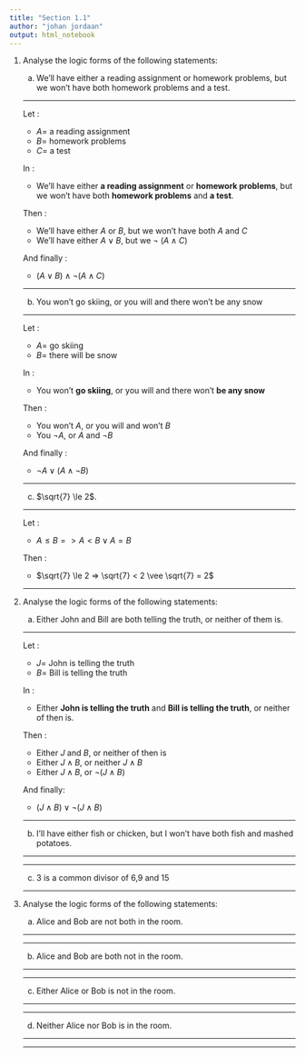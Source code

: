 ```yaml
---
title: "Section 1.1"
author: "johan jordaan"
output: html_notebook
---
```


1. Analyse the logic forms of the following statements:

    a.  We'll have either a reading assignment or homework problems, but we won't have both homework problems and a test.
    
    ***
    
      Let :
      + $A =$ a reading assignment
      + $B =$ homework problems
      + $C =$ a test
      
      In :
      + We'll have either **a reading assignment** or **homework problems**, but we won't have both **homework problems** and **a test**.
  
  
      Then :
      + We'll have either $A$ or $B$, but we won't have both $A$ and $C$
      + We'll have either $A \vee B$, but we $\neg$ $(A \wedge C)$
      
      And  finally :
      + $(A \vee B) \wedge \neg (A \wedge C)$
    
    ***
    
    b. You won't go skiing, or you will and there won't be any snow

    ***
    
    Let :
    + $A =$ go skiing 
    + $B =$ there will be snow
    
    In :
    + You won't **go skiing**, or you will and there won't **be any snow**    

    Then :
    + You won't $A$, or you will and won't $B$
    + You $\neg A$, or $A$ and $\neg B$
    
    And finally :
    + $\neg A \vee (A \wedge \neg B)$


    ***
    
    c. $\sqrt{7} \le 2$.

    ***
    
    Let :
    + $A \le B => A < B \vee A = B$

    Then :
    + $\sqrt{7} \le 2 => \sqrt{7} < 2 \vee \sqrt{7} = 2$


    ***


2. Analyse the logic forms of the following statements:

    a. Either John and Bill are both telling the truth, or neither of them is.

    ***
    
    Let :
    + $J =$ John is telling the truth 
    + $B =$ Bill is telling the truth
    
    In :
    + Either **John is telling the truth** and **Bill is telling the truth**, or neither of then is.
    
    Then :
    + Either $J$ and $B$, or neither of then is
    + Either $J \wedge B$, or neither $J \wedge B$
    + Either $J \wedge B$, or  $\neg(J \wedge B)$
    
    And finally:
    + $(J \wedge B) \vee \neg(J \wedge B)$
  


    ***

    b. I'll have either fish or chicken, but I won't have both fish and mashed potatoes.

    ***
    

    ***
    
    c. 3 is a common divisor of 6,9 and 15

    ***
    
3. Analyse the logic forms of the following statements:

    a. Alice and Bob are not both in the room.

    ***
    

    ***

    b. Alice and Bob are both not in the room.

    ***
    

    ***

    c. Either Alice or Bob is not in the room.

    ***
    

    ***


    d. Neither Alice nor Bob is in the room.

    ***
    

    ***

